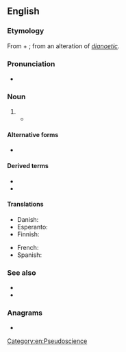 {{also|dianetics}}
==English==
{{wikipedia}}

===Etymology===
From {{der|en|grc|διά||through}} + {{m|grc|νοῦς||mind}}; from an alteration of ''[[dianoetic]]''.

===Pronunciation===
* {{a|UK}} {{IPA|en|/daɪəˈnɛtɪks/}}

===Noun===
{{en-noun|-}}

# {{l|en|A [[self-help]] system designed by {{w|L. Ron Hubbard}} which is chiefly employed today in [[Scientology]].}}
#* {{quote-book|en|year=1950|author={{w|L. Ron Hubbard}}|title={{w|Dianetics: The Modern Science of Mental Health|Dianetics}}|url=https://archive.org/details/dianeticspowerof0000hubb/|publisher={{w|New Era Publications}}|year_published=1999|ISBN=1-903820-14-6|OCLC=59128428|page=220|pageurl=https://archive.org/details/dianeticspowerof0000hubb/page/220/|passage=In psychology, '''Dianetics''' drops into line without disturbing anything concerned with staffs or research or teaching posts, for psychology is simply the study of the psyche and now that there exists a science of the psyche it can go ahead with a will. Thus, '''Dianetics''' is the enemy of none, and '''Dianetics''' falls utterly outside all existing legislation, none of which anticipated or made any provision for a science of mind.}}

====Alternative forms====
* {{l|en|dianetics}}

====Derived terms====
* {{l|en|Dianetic}}
* {{l|en|Dianeticist}}

====Translations====
{{trans-top|self-help system now used in Scientology}}
* Danish: {{t|da|dianetik|c}}
* Esperanto: {{t|eo|dianetiko}}
* Finnish: {{t+|fi|dianetiikka}}
{{trans-mid}}
* French: {{t+|fr|dianétique|f}}
* Spanish: {{t|es|dianética|f}}
{{trans-bottom}}

===See also===
* {{l|en|psionics}}
* {{l|en|radionics}}

===Anagrams===
* {{anagrams|en|a=acdeiinst|actinides|andesitic|diactines|indicates}}

[[Category:en:Pseudoscience]]
{{C|en|Scientology}}